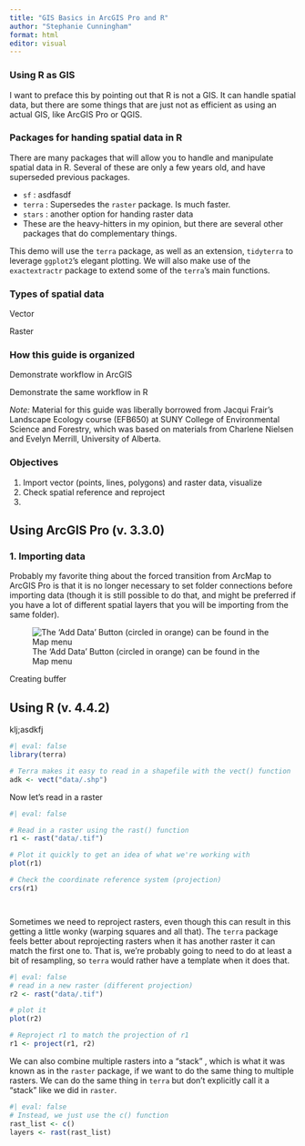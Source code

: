 ```yaml
---
title: "GIS Basics in ArcGIS Pro and R"
author: "Stephanie Cunningham"
format: html
editor: visual
---
```


### Using R as GIS

I want to preface this by pointing out that R is not a GIS. It can handle spatial data, but there are some things that are just not as efficient as using an actual GIS, like ArcGIS Pro or QGIS.

### Packages for handing spatial data in R

There are many packages that will allow you to handle and manipulate spatial data in R. Several of these are only a few years old, and have superseded previous packages.

-   `sf` : asdfasdf
-   `terra` : Supersedes the `raster` package. Is much faster.
-   `stars` : another option for handing raster data
-   These are the heavy-hitters in my opinion, but there are several other packages that do complementary things.

This demo will use the `terra` package, as well as an extension, `tidyterra` to leverage `ggplot2`'s elegant plotting. We will also make use of the `exactextractr` package to extend some of the `terra`'s main functions.

### Types of spatial data

Vector

Raster

### How this guide is organized

Demonstrate workflow in ArcGIS

Demonstrate the same workflow in R

*Note:* Material for this guide was liberally borrowed from Jacqui Frair's Landscape Ecology course (EFB650) at SUNY College of Environmental Science and Forestry, which was based on materials from Charlene Nielsen and Evelyn Merrill, University of Alberta.

### Objectives

1.  Import vector (points, lines, polygons) and raster data, visualize
2.  Check spatial reference and reproject
3.  

## Using ArcGIS Pro (v. 3.3.0)

### 1. Importing data

Probably my favorite thing about the forced transition from ArcMap to ArcGIS Pro is that it is no longer necessary to set folder connections before importing data (though it is still possible to do that, and might be preferred if you have a lot of different spatial layers that you will be importing from the same folder).

![The 'Add Data' Button (circled in orange) can be found in the Map menu](images/Screenshot%202025-03-10%20140217.png)

Creating buffer

## Using R (v. 4.4.2)

klj;asdkfj

```r
#| eval: false
library(terra)

# Terra makes it easy to read in a shapefile with the vect() function
adk <- vect("data/.shp")

```

Now let's read in a raster

```r
#| eval: false

# Read in a raster using the rast() function
r1 <- rast("data/.tif")

# Plot it quickly to get an idea of what we're working with
plot(r1)

# Check the coordinate reference system (projection)
crs(r1)




```

Sometimes we need to reproject rasters, even though this can result in this getting a little wonky (warping squares and all that). The `terra` package feels better about reprojecting rasters when it has another raster it can match the first one to. That is, we're probably going to need to do at least a bit of resampling, so `terra` would rather have a template when it does that.

```r
#| eval: false
# read in a new raster (different projection)
r2 <- rast("data/.tif")

# plot it
plot(r2)

# Reproject r1 to match the projection of r1
r1 <- project(r1, r2)

```

We can also combine multiple rasters into a "stack" , which is what it was known as in the `raster` package, if we want to do the same thing to multiple rasters. We can do the same thing in `terra` but don't explicitly call it a "stack" like we did in `raster`.

```r
#| eval: false
# Instead, we just use the c() function
rast_list <- c()
layers <- rast(rast_list)
```
